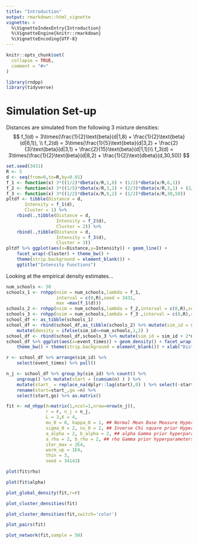 ```yaml
---
title: "Introduction"
output: rmarkdown::html_vignette
vignette: >
  %\VignetteIndexEntry{Introduction}
  %\VignetteEngine{knitr::rmarkdown}
  %\VignetteEncoding{UTF-8}
---
```


```r
knitr::opts_chunk$set(
  collapse = TRUE,
  comment = "#>"
)
```

```r
library(rndpp)
library(tidyverse)
```


# Simulation Set-up

Distances are simulated from the following 3 mixture densities:
$$
f_1(d) = 3\times(\frac{1}{2}\text{beta}(d|1,8) + \frac{1}{2}\text{beta}(d|6,1)), \\
f_2(d) = 3\times(\frac{1}{5}\text{beta}(d|3,2) + \frac{2}{3}\text{beta}(d|3,1) + \frac{2}{15}\text{beta}(d|1,1))\\
f_3(d) = 3\times(\frac{1}{2}\text{beta}(d|8,2) + \frac{1}{2}\text{dbeta}(d,30,50))
$$


```r
set.seed(3431)
R <- 5
d <- seq(from=0,to=R,by=0.01)
f_1 <- function(x) 3*((1/2)*dbeta(x/R,1,8) + (1/2)*dbeta(x/R,6,1))
f_2 <- function(x) 3*((1/5)*dbeta(x/R,3,2) + (2/3)*dbeta(x/R,3,1) + (2/15)*dbeta(x/R,1,1))
f_3 <- function(x) 3*((1/2)*dbeta(x/R,8,2) + (1/2)*dbeta(x/R,30,50))
pltdf <- tibble(Distance = d,
       Intensity = f_1(d),
       Cluster = 1) %>% 
    rbind(.,tibble(Distance = d,
                   Intensity = f_2(d),
                   Cluster = 2)) %>% 
    rbind(.,tibble(Distance = d,
                   Intensity = f_3(d),
                   Cluster = 3))
pltdf %>% ggplot(aes(x=Distance,y=Intensity)) + geom_line() + 
    facet_wrap(~Cluster) + theme_bw() + 
    theme(strip.background = element_blank()) + 
    ggtitle("Intensity Functions")

```


Looking at the empirical density estimates...
```r
num_schools <- 50
schools_1 <- rnhpp(nsim = num_schools,lambda = f_1,
                   interval = c(0,R),seed = 3431,
                   max =max(f_1(d)))
schools_2 <- rnhpp(nsim = num_schools,lambda = f_2,interval = c(0,R),seed = 3431,max = max(f_2(d)))
schools_3 <- rnhpp(nsim = num_schools,lambda = f_3 ,interval = c(0,R),seed = 3431,max = max(f_3(d)))
school_df <- as_tibble(schools_1)
school_df <- rbind(school_df,as_tibble(schools_2) %>% mutate(sim_id = sim_id + num_schools)) %>% 
    mutate(density = ifelse(sim_id<=num_schools,1,2) )
school_df <- rbind(school_df,schools_3 %>% mutate(sim_id = sim_id + 2*num_schools, density=3))
school_df %>% ggplot(aes(x=event_times)) + geom_density() + facet_wrap(~density) + 
    theme_bw() + theme(strip.background = element_blank()) + xlab("Distance")
```

```r
r <- school_df %>% arrange(sim_id) %>% 
    select(event_times) %>% pull()

n_j <- school_df %>% group_by(sim_id) %>% count() %>% 
    ungroup() %>% mutate(start = (cumsum(n) ) ) %>% 
    mutate(start_ = replace_na(dplyr::lag(start),0) ) %>% select(-start) %>% 
    rename(start=start_,go =n) %>% 
    select(start,go) %>% as.matrix()
```


```r
fit <- nd_nhpp(X=matrix(1,ncol=1,nrow=nrow(n_j)),
               r = r, n_j = n_j,
               L = 3,K = 4,
               mu_0 = 0, kappa_0 = 1, ## Normal Mean Base Measure Hyperparameters
               sigma_0 = 2, nu_0 = 2, ## Inverse Chi square prior Hyperparameters
               a_alpha = 2, b_alpha = 2, ## alpha Gamma prior hyperparameters
               a_rho = 2, b_rho = 2, ## rho Gamma prior hyperparameters
               iter_max = 2E4,
               warm_up = 1E4,
               thin = 3,
               seed = 34143)
```
```r
plot(fit$rho)
```
```r
plot(fit$alpha)
```

```r
plot_global_density(fit,r=r)
```


```r
plot_cluster_densities(fit)
```



```r
plot_cluster_densities(fit,switch='color')
```

```r
plot_pairs(fit)
```




```r
plot_network(fit,sample = 50)
```



